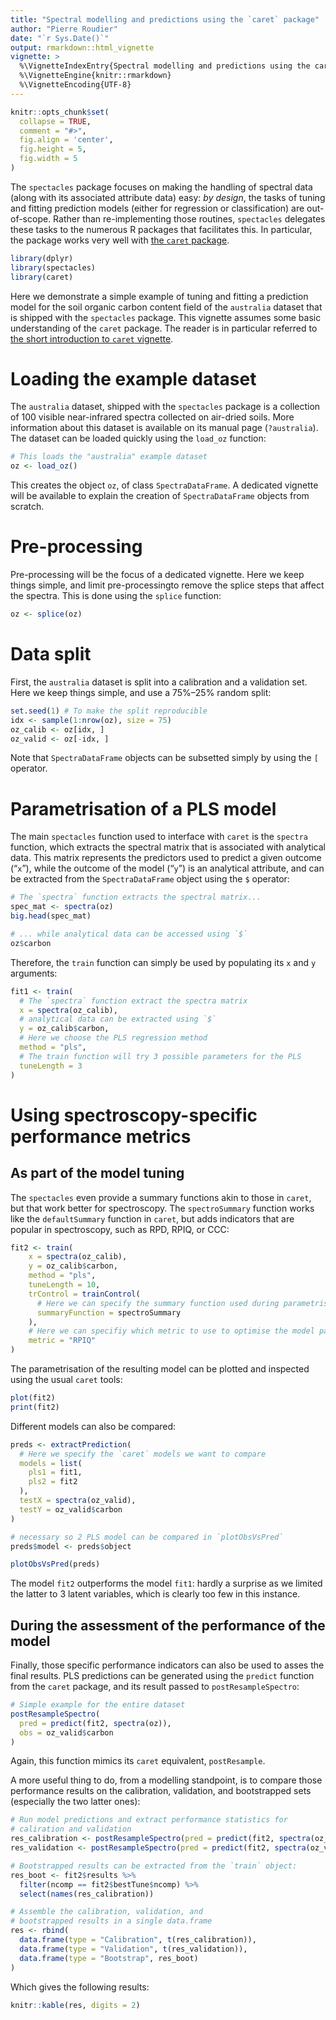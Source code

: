```yaml
---
title: "Spectral modelling and predictions using the `caret` package"
author: "Pierre Roudier"
date: "`r Sys.Date()`"
output: rmarkdown::html_vignette
vignette: >
  %\VignetteIndexEntry{Spectral modelling and predictions using the caret package}
  %\VignetteEngine{knitr::rmarkdown}
  %\VignetteEncoding{UTF-8}
---
```


```r
knitr::opts_chunk$set(
  collapse = TRUE,
  comment = "#>",
  fig.align = 'center',
  fig.height = 5,
  fig.width = 5
)
```

The `spectacles` package focuses on making the handling of spectral data (along with its associated attribute data) easy: *by design*, the tasks of tuning and fitting prediction models (either for regression or classification) are out-of-scope. Rather than re-implementing those routines, `spectacles` delegates these tasks to the numerous R packages that facilitates this. In particular, the package works very well with [the `caret` package](https://topepo.github.io/caret/). 


```r
library(dplyr)
library(spectacles)
library(caret)
```

Here we demonstrate a simple example of tuning and fitting a prediction model for the soil organic carbon content field of the `australia` dataset that is shipped with the `spectacles` package. This vignette assumes some basic understanding of the `caret` package. The reader is in particular referred to [the short introduction to `caret` vignette](https://cran.r-project.org/web/packages/caret/vignettes/caret.html).  

# Loading the example dataset 

The `australia` dataset, shipped with the `spectacles` package is a collection of 100 visible near-infrared spectra collected on air-dried soils. More information about this dataset is available on its manual page (`?australia`). The dataset can be loaded quickly using the `load_oz` function:

```r
# This loads the "australia" example dataset
oz <- load_oz()
```

This creates the object `oz`, of class `SpectraDataFrame`. A dedicated vignette will be available to explain the creation of `SpectraDataFrame` objects from scratch.  

# Pre-processing

Pre-processing will be the focus of a dedicated vignette. Here we keep things simple, and limit pre-processingto remove the splice steps that affect the spectra. This is done using the `splice` function:

```r
oz <- splice(oz)
```

# Data split

First, the `australia` dataset is split into a calibration and a validation set. Here we keep things simple, and use a 75%--25% random split:

```r
set.seed(1) # To make the split reproducible
idx <- sample(1:nrow(oz), size = 75)
oz_calib <- oz[idx, ]
oz_valid <- oz[-idx, ]
```

Note that `SpectraDataFrame` objects can be subsetted simply by using the `[` operator. 

# Parametrisation of a PLS model 

The main `spectacles` function used to interface with `caret` is the `spectra` function, which extracts the spectral matrix that is associated with analytical data. This matrix represents the predictors used to predict a given outcome ("`x`"), while the outcome of the model ("`y`") is an analytical attribute, and can be extracted from the `SpectraDataFrame` object using the `$` operator:

```r
# The `spectra` function extracts the spectral matrix...
spec_mat <- spectra(oz)
big.head(spec_mat)

# ... while analytical data can be accessed using `$`
oz$carbon
```

Therefore, the `train` function can simply be used by populating its `x` and `y` arguments:

```r
fit1 <- train(
  # The `spectra` function extract the spectra matrix
  x = spectra(oz_calib), 
  # analytical data can be extracted using `$`
  y = oz_calib$carbon,
  # Here we choose the PLS regression method
  method = "pls",
  # The train function will try 3 possible parameters for the PLS
  tuneLength = 3
)
```

# Using spectroscopy-specific performance metrics

## As part of the model tuning 

The `spectacles` even provide a summary functions akin to those in `caret`, but that work better for spectroscopy. The `spectroSummary` function works like the `defaultSummary` function in `caret`, but adds indicators that are popular in spectroscopy, such as RPD, RPIQ, or CCC:

```r
fit2 <- train(
    x = spectra(oz_calib),
    y = oz_calib$carbon,
    method = "pls",
    tuneLength = 10,
    trControl = trainControl(
      # Here we can specify the summary function used during parametrisation
      summaryFunction = spectroSummary
    ),
    # Here we can specifiy which metric to use to optimise the model parameters
    metric = "RPIQ"
)
```

The parametrisation of the resulting model can be plotted and inspected using the usual `caret` tools:

```r
plot(fit2)
print(fit2)
```

Different models can also be compared:

```r
preds <- extractPrediction(
  # Here we specify the `caret` models we want to compare
  models = list(
    pls1 = fit1, 
    pls2 = fit2
  ), 
  testX = spectra(oz_valid), 
  testY = oz_valid$carbon
) 

# necessary so 2 PLS model can be compared in `plotObsVsPred`
preds$model <- preds$object

plotObsVsPred(preds)
```

The model `fit2` outperforms the model `fit1`: hardly a surprise as we limited the latter to 3 latent variables, which is clearly too few in this instance. 

## During the assessment of the performance of the model 

Finally, those specific performance indicators can also be used to asses the final results. PLS predictions can be generated using the `predict` function from the `caret` package, and its result passed to `postResampleSpectro`:

```r
# Simple example for the entire dataset
postResampleSpectro(
  pred = predict(fit2, spectra(oz)), 
  obs = oz_valid$carbon
)
```

Again, this function mimics its `caret` equivalent, `postResample`. 

A more useful thing to do, from a modelling standpoint, is to compare those performance results on the calibration, validation, and bootstrapped sets (especially the two latter ones): 

```r
# Run model predictions and extract performance statistics for 
# caliration and validation
res_calibration <- postResampleSpectro(pred = predict(fit2, spectra(oz_calib)), obs = oz_calib$carbon)
res_validation <- postResampleSpectro(pred = predict(fit2, spectra(oz_valid)), obs = oz_valid$carbon)

# Bootstrapped results can be extracted from the `train` object:
res_boot <- fit2$results %>% 
  filter(ncomp == fit2$bestTune$ncomp) %>% 
  select(names(res_calibration))

# Assemble the calibration, validation, and 
# bootstrapped results in a single data.frame
res <- rbind(
  data.frame(type = "Calibration", t(res_calibration)),
  data.frame(type = "Validation", t(res_validation)),
  data.frame(type = "Bootstrap", res_boot)
)
```

Which gives the following results:

```r
knitr::kable(res, digits = 2)
```


